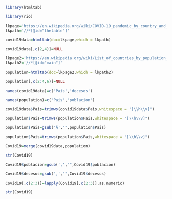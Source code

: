
```r
library(htmltab)
```
```r
library(rio)
```
```r
lkpage='https://en.wikipedia.org/wiki/COVID-19_pandemic_by_country_and_territory'
lkpath='//*[@id="thetable"]'
```
```r
covid19data=htmltab(doc=lkpage,which = lkpath)
```
```r
covid19data[,c(2,4)]=NULL
```
```r
lkpage2='https://en.wikipedia.org/wiki/List_of_countries_by_population_(United_Nations)'
lkpath2='//*[@id="main"]'
```
```r
population=htmltab(doc=lkpage2,which = lkpath2)
```
```r
population[,c(2:4,6)]=NULL
```
```r
names(covid19data)=c('Pais','decesos')
```
```r
names(population)=c('Pais','poblacion')
```
```r
covid19data$Pais=trimws(covid19data$Pais,whitespace = "[\\h\\v]")
```
```r
population$Pais=trimws(population$Pais,whitespace = "[\\h\\v]")
```
```r
population$Pais=gsub('Â',"",population$Pais)
```
```r
population$Pais=trimws(population$Pais,whitespace = "[\\h\\v]")
```
```r
Covid19=merge(covid19data,population)
```
```r
str(Covid19)
```
```r
Covid19$poblacion=gsub(',',"",Covid19$poblacion)
```
```r
Covid19$decesos=gsub(',',"",Covid19$decesos)
```
```r
Covid19[,c(2:3)]=lapply(Covid19[,c(2:3)],as.numeric)
```
```r
str(Covid19)
```


